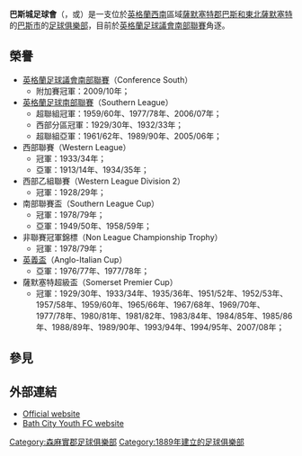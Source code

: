 {{noteTA|G1=足球|G2=FAcup
|T=zh-hans:贝斯城足球俱乐部; zh-hk:巴斯城足球會;
|1=zh-hans:贝斯城足球俱乐部; zh-hk:巴斯城足球會;
|2=zh-hans:贝斯城; zh-hk:巴斯城;
}}
{{Infobox football club
| clubname    = 巴斯城<br >''Bath City''
| image       = [[File:Bath_City_FC.png|180px]]
| fullname    = Bath City Football Club
| nickname    = ''City'', ''The Romans''
| founded     = {{start date and age|df=yes|1889}}
| city        = [[巴斯_(薩默塞特郡)|巴斯]]
| ground      = Twerton Park
| capacity    = 8,840人（1,006個坐席）
| chairman    = Paul Williams
| manager     = {{tsl|en|Lee Howells|李爾·侯威爾斯}}<br>（Lee Howells）
| league   = {{English football updater|BathCity}}
| season   = {{English football updater|BathCity2}}
| position = {{English football updater|BathCity3}}
| pattern_la1=_black_stripes|pattern_b1=_blackstripes|pattern_ra1=_black_stripes
| leftarm1=FFFFFF|body1=FFFFFF|rightarm1=FFFFFF|shorts1=000000|socks1=000000
| pattern_la2 =|pattern_b2=|pattern_ra2=
| leftarm2 = FFFF00|body2=FFFF00|rightarm2=FFFF00|shorts2=0000FF|socks2=0000FF
}}
'''巴斯城足球會'''（{{lang-en|'''Bath City Football Club'''}}，{{IPAc-en|ˈ|b|ɑː|θ}}或{{IPAc-en|ˈ|b|æ|θ}}）是一支位於[[英格蘭|英格蘭]][[西南英格蘭|西南]]區域[[薩默塞特郡|薩默塞特郡]][[巴斯和東北薩默塞特|巴斯和東北薩默塞特]]的[[巴斯_(薩默塞特郡)|巴斯]][[英國城市地位|市]]的[[足球俱樂部|足球俱樂部]]，目前於[[英格蘭足球議會南部聯賽|英格蘭足球議會南部聯賽]]角逐。

==榮譽==
* [[英格蘭足球議會南部聯賽|英格蘭足球議會南部聯賽]]（Conference South）
** 附加賽冠軍：2009/10年；
* [[英格蘭足球南部聯賽|英格蘭足球南部聯賽]]（Southern League）
** 超聯組冠軍：1959/60年、1977/78年、2006/07年；
** 西部分區冠軍：1929/30年、1932/33年；
** 超聯組亞軍：1961/62年、1989/90年、2005/06年；
* 西部聯賽（Western League）
** 冠軍：1933/34年；
** 亞軍：1913/14年、1934/35年；
* 西部乙組聯賽（Western League Division 2）
** 冠軍：1928/29年；
* 南部聯賽盃（Southern League Cup）
** 冠軍：1978/79年；
** 亞軍：1949/50年、1958/59年；
* 非聯賽冠軍錦標（Non League Championship Trophy）
** 冠軍：1978/79年；
* [[英義盃|英義盃]]（Anglo-Italian Cup）
** 亞軍：1976/77年、1977/78年；
* 薩默塞特超級盃（Somerset Premier Cup）
** 冠軍：1929/30年、1933/34年、1935/36年、1951/52年、1952/53年、1957/58年、1959/60年、1965/66年、1967/68年、1969/70年、1977/78年、1980/81年、1981/82年、1983/84年、1984/85年、1985/86年、1988/89年、1989/90年、1993/94年、1994/95年、2007/08年；
<!--
this section is for competitive honours, not pre-season tournaments or friendly matches
-->

==參見==
{{reflist}}

==外部連結==
*[http://bathcityfc.com/ Official website] {{Wayback|url=http://bathcityfc.com/ |date=20110809103030 }}
*[https://web.archive.org/web/20130914013811/http://www.bcyfc.co.uk/ Bath City Youth FC website]

{{DEFAULTSORT:Bath City FC}}
[[Category:森麻實郡足球俱樂部|Category:森麻實郡足球俱樂部]]
[[Category:1889年建立的足球俱樂部|Category:1889年建立的足球俱樂部]]